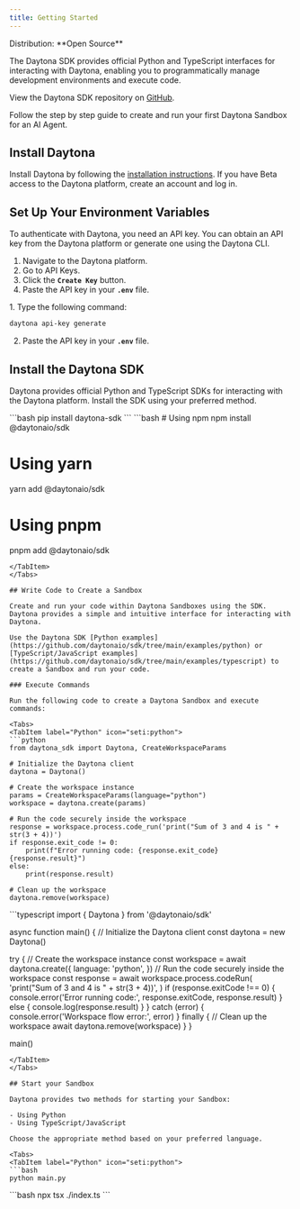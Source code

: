 ```yaml
---
title: Getting Started
---
```



<Label>
  Distribution: **Open Source**
</Label>

The Daytona SDK provides official Python and TypeScript interfaces for interacting with Daytona, enabling you to programmatically manage development environments and execute code.

View the Daytona SDK repository on [GitHub](https://github.com/daytonaio/sdk).

Follow the step by step guide to create and run your first Daytona Sandbox for an AI Agent.

## Install Daytona

Install Daytona by following the [installation instructions](https://www.daytona.io/docs/installation/installation/). If you have Beta access to the Daytona platform, create an account and log in.

## Set Up Your Environment Variables

To authenticate with Daytona, you need an API key. You can obtain an API key from the Daytona platform or generate one using the Daytona CLI.

<Tabs>
<TabItem label="Cloud">

1. Navigate to the Daytona platform.
2. Go to API Keys.
3. Click the **`Create Key`** button.
4. Paste the API key in your **`.env`** file.

</TabItem>
<TabItem label="OSS">
1. Type the following command:

```bash
daytona api-key generate
```

2. Paste the API key in your **`.env`** file.
</TabItem>

</Tabs>

## Install the Daytona SDK

Daytona provides official Python and TypeScript SDKs for interacting with the Daytona platform. Install the SDK using your preferred method.

<Tabs>
<TabItem label="Python" icon="seti:python">
```bash
pip install daytona-sdk
```
</TabItem>
<TabItem label="TypeScript" icon="seti:typescript">
```bash
# Using npm
npm install @daytonaio/sdk

# Using yarn

yarn add @daytonaio/sdk

# Using pnpm

pnpm add @daytonaio/sdk

```
</TabItem>
</Tabs>

## Write Code to Create a Sandbox

Create and run your code within Daytona Sandboxes using the SDK. Daytona provides a simple and intuitive interface for interacting with Daytona.

Use the Daytona SDK [Python examples](https://github.com/daytonaio/sdk/tree/main/examples/python) or [TypeScript/JavaScript examples](https://github.com/daytonaio/sdk/tree/main/examples/typescript) to create a Sandbox and run your code.

### Execute Commands

Run the following code to create a Daytona Sandbox and execute commands:

<Tabs>
<TabItem label="Python" icon="seti:python">
```python
from daytona_sdk import Daytona, CreateWorkspaceParams

# Initialize the Daytona client
daytona = Daytona()

# Create the workspace instance
params = CreateWorkspaceParams(language="python")
workspace = daytona.create(params)

# Run the code securely inside the workspace
response = workspace.process.code_run('print("Sum of 3 and 4 is " + str(3 + 4))')
if response.exit_code != 0:
    print(f"Error running code: {response.exit_code} {response.result}")
else:
    print(response.result)

# Clean up the workspace
daytona.remove(workspace)

```

</TabItem>
<TabItem label="TypeScript" icon="seti:typescript">
```typescript
import { Daytona } from '@daytonaio/sdk'

async function main() {
  // Initialize the Daytona client
  const daytona = new Daytona()

  try {
    // Create the workspace instance
    const workspace = await daytona.create({
      language: 'python',
    })
    // Run the code securely inside the workspace
    const response = await workspace.process.codeRun(
      'print("Sum of 3 and 4 is " + str(3 + 4))',
    )
    if (response.exitCode !== 0) {
      console.error('Error running code:', response.exitCode, response.result)
    } else {
      console.log(response.result)
    }
  } catch (error) {
    console.error('Workspace flow error:', error)
  } finally {
    // Clean up the workspace
    await daytona.remove(workspace)
  }
}

main()

```
</TabItem>
</Tabs>

## Start your Sandbox

Daytona provides two methods for starting your Sandbox:

- Using Python
- Using TypeScript/JavaScript

Choose the appropriate method based on your preferred language.

<Tabs>
<TabItem label="Python" icon="seti:python">
```bash
python main.py
```

</TabItem>
<TabItem label="TypeScript" icon="seti:typescript">
```bash
npx tsx ./index.ts
```
</TabItem>
</Tabs>

